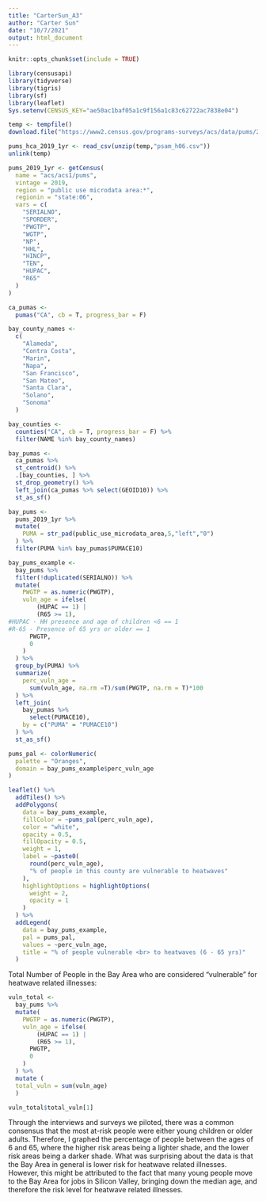 ```yaml
---
title: "CarterSun_A3"
author: "Carter Sun"
date: "10/7/2021"
output: html_document
---
```


```r
knitr::opts_chunk$set(include = TRUE)
```

```r
library(censusapi)
library(tidyverse)
library(tigris)
library(sf)
library(leaflet)
Sys.setenv(CENSUS_KEY="ae50ac1baf05a1c9f156a1c83c62722ac7838e04")
```

```r
temp <- tempfile()
download.file("https://www2.census.gov/programs-surveys/acs/data/pums/2019/1-Year/csv_hca.zip",destfile = temp)

pums_hca_2019_1yr <- read_csv(unzip(temp,"psam_h06.csv"))
unlink(temp)
```

```r
pums_2019_1yr <- getCensus(
  name = "acs/acs1/pums",
  vintage = 2019,
  region = "public use microdata area:*", 
  regionin = "state:06",
  vars = c(
    "SERIALNO",
    "SPORDER",
    "PWGTP",
    "WGTP",
    "NP",
    "HHL",
    "HINCP",
    "TEN",
    "HUPAC",
    "R65"
  )
)
```

```r
ca_pumas <-
  pumas("CA", cb = T, progress_bar = F)

bay_county_names <-
  c(
    "Alameda",
    "Contra Costa",
    "Marin",
    "Napa",
    "San Francisco",
    "San Mateo",
    "Santa Clara",
    "Solano",
    "Sonoma"
  )

bay_counties <-
  counties("CA", cb = T, progress_bar = F) %>% 
  filter(NAME %in% bay_county_names)

bay_pumas <-
  ca_pumas %>% 
  st_centroid() %>% 
  .[bay_counties, ] %>% 
  st_drop_geometry() %>% 
  left_join(ca_pumas %>% select(GEOID10)) %>% 
  st_as_sf()

bay_pums <-
  pums_2019_1yr %>% 
  mutate(
    PUMA = str_pad(public_use_microdata_area,5,"left","0")
  ) %>% 
  filter(PUMA %in% bay_pumas$PUMACE10)
```

```r
bay_pums_example <-
  bay_pums %>% 
  filter(!duplicated(SERIALNO)) %>% 
  mutate(
    PWGTP = as.numeric(PWGTP),
    vuln_age = ifelse(
        (HUPAC == 1) |
        (R65 >= 1),
#HUPAC - HH presence and age of children <6 == 1 
#R-65 - Presence of 65 yrs or older == 1
      PWGTP,
      0
    )
  ) %>% 
  group_by(PUMA) %>% 
  summarize(
    perc_vuln_age =
      sum(vuln_age, na.rm =T)/sum(PWGTP, na.rm = T)*100
  ) %>% 
  left_join(
    bay_pumas %>% 
      select(PUMACE10),
    by = c("PUMA" = "PUMACE10")
  ) %>% 
  st_as_sf()
```

```r
pums_pal <- colorNumeric(
  palette = "Oranges",
  domain = bay_pums_example$perc_vuln_age
)

leaflet() %>%
  addTiles() %>% 
  addPolygons(
    data = bay_pums_example,
    fillColor = ~pums_pal(perc_vuln_age),
    color = "white",
    opacity = 0.5,
    fillOpacity = 0.5,
    weight = 1,
    label = ~paste0(
      round(perc_vuln_age), 
      "% of people in this county are vulnerable to heatwaves"
    ),
    highlightOptions = highlightOptions(
      weight = 2,
      opacity = 1
    )
  ) %>% 
  addLegend(
    data = bay_pums_example,
    pal = pums_pal,
    values = ~perc_vuln_age,
    title = "% of people vulnerable <br> to heatwaves (6 - 65 yrs)"
  )
```


Total Number of People in the Bay Area who are considered "vulnerable" for heatwave related illnesses:
```r
vuln_total <-
  bay_pums %>% 
  mutate(
    PWGTP = as.numeric(PWGTP),
    vuln_age = ifelse(
        (HUPAC == 1) |
        (R65 >= 1),
      PWGTP,
      0
    )
  ) %>% 
  mutate (
  total_vuln = sum(vuln_age)
  )
```
```r
vuln_total$total_vuln[1]
```


Through the interviews and surveys we piloted, there was a common consensus that the most at-risk people were either young children or older adults. Therefore, I graphed the percentage of people between the ages of 6 and 65, where the higher risk areas being a lighter shade, and the lower risk areas being a darker shade. What was surprising about the data is that the Bay Area in general is lower risk for heatwave related illnesses. However, this might be attributed to the fact that many young people move to the Bay Area for jobs in Silicon Valley, bringing down the median age, and therefore the risk level for heatwave related illnesses.

